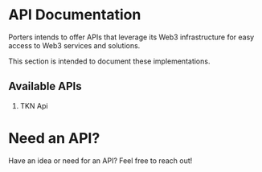 # API Documentation

Porters intends to offer APIs that leverage its Web3 infrastructure for easy access to Web3 services and solutions.

This section is intended to document these implementations.

## Available APIs
1. TKN Api

# Need an API?
Have an idea or need for an API? Feel free to reach out!